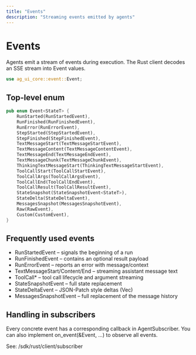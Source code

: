 ```yaml
---
title: "Events"
description: "Streaming events emitted by agents"
---
```


# Events

Agents emit a stream of events during execution. The Rust client decodes an SSE stream into Event<StateT> values.

```rust
use ag_ui_core::event::Event;
```

## Top-level enum

```rust
pub enum Event<StateT> {
    RunStarted(RunStartedEvent),
    RunFinished(RunFinishedEvent),
    RunError(RunErrorEvent),
    StepStarted(StepStartedEvent),
    StepFinished(StepFinishedEvent),
    TextMessageStart(TextMessageStartEvent),
    TextMessageContent(TextMessageContentEvent),
    TextMessageEnd(TextMessageEndEvent),
    TextMessageChunk(TextMessageChunkEvent),
    ThinkingTextMessageStart(ThinkingTextMessageStartEvent),
    ToolCallStart(ToolCallStartEvent),
    ToolCallArgs(ToolCallArgsEvent),
    ToolCallEnd(ToolCallEndEvent),
    ToolCallResult(ToolCallResultEvent),
    StateSnapshot(StateSnapshotEvent<StateT>),
    StateDelta(StateDeltaEvent),
    MessagesSnapshot(MessagesSnapshotEvent),
    Raw(RawEvent),
    Custom(CustomEvent),
}
```

## Frequently used events

- RunStartedEvent – signals the beginning of a run
- RunFinishedEvent – contains an optional result payload
- RunErrorEvent – reports an error with message/context
- TextMessageStart/Content/End – streaming assistant message text
- ToolCall* – tool call lifecycle and argument streaming
- StateSnapshotEvent<StateT> – full state replacement
- StateDeltaEvent – JSON-Patch style deltas (Vec<Value>)
- MessagesSnapshotEvent – full replacement of the message history

## Handling in subscribers

Every concrete event has a corresponding callback in AgentSubscriber. You can also implement on_event(&Event<StateT>, …) to observe all events.

See: /sdk/rust/client/subscriber
